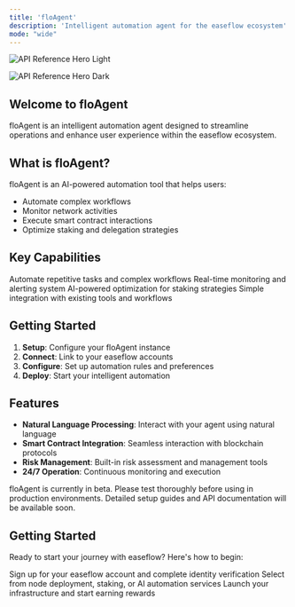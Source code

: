```yaml
---
title: 'floAgent'
description: 'Intelligent automation agent for the easeflow ecosystem'
mode: "wide"
---
```

<img
  className="block dark:hidden"
  src="/images/easeflow-floAgent-cover.png"
  alt="API Reference Hero Light"
/>

<img
  className="hidden dark:block"
  src="/images/easeflow-floAgent-cover.png"
  alt="API Reference Hero Dark"
/>

## Welcome to floAgent

floAgent is an intelligent automation agent designed to streamline operations and enhance user experience within the easeflow ecosystem.

## What is floAgent?

floAgent is an AI-powered automation tool that helps users:
- Automate complex workflows
- Monitor network activities
- Execute smart contract interactions
- Optimize staking and delegation strategies

## Key Capabilities

<CardGroup cols={2}>
  <Card title="Smart Automation" icon="robot" href="#automation">
    Automate repetitive tasks and complex workflows
  </Card>
  <Card title="Intelligent Monitoring" icon="chart-line" href="#monitoring">
    Real-time monitoring and alerting system
  </Card>
  <Card title="Strategy Optimization" icon="brain" href="#optimization">
    AI-powered optimization for staking strategies
  </Card>
  <Card title="Easy Integration" icon="plug" href="#integration">
    Simple integration with existing tools and workflows
  </Card>
</CardGroup>

## Getting Started

1. **Setup**: Configure your floAgent instance
2. **Connect**: Link to your easeflow accounts
3. **Configure**: Set up automation rules and preferences
4. **Deploy**: Start your intelligent automation

## Features

- **Natural Language Processing**: Interact with your agent using natural language
- **Smart Contract Integration**: Seamless interaction with blockchain protocols
- **Risk Management**: Built-in risk assessment and management tools
- **24/7 Operation**: Continuous monitoring and execution

<Warning>
floAgent is currently in beta. Please test thoroughly before using in production environments.
</Warning>

<Info>
Detailed setup guides and API documentation will be available soon.
</Info> 

## Getting Started

Ready to start your journey with easeflow? Here's how to begin:

<Steps>
  <Step title="Create Account">
    Sign up for your easeflow account and complete identity verification
  </Step>
  <Step title="Choose Your Service">
    Select from node deployment, staking, or AI automation services
  </Step>
  <Step title="Deploy & Earn">
    Launch your infrastructure and start earning rewards
  </Step>
</Steps>